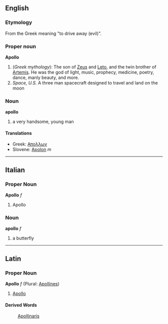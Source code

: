 ==English==
===Etymology===
From the Greek meaning "to drive away (evil)".


===Proper noun===
'''Apollo'''
{{wikipedia}}
# (''Greek mythology''): The son of [[Zeus]] and [[Leto]], and the twin brother of [[Artemis]]. He was the god of light, music, prophecy, medicine, poetry, dance, manly beauty, and more.
# ''Space, U.S.'' A three man spacecraft designed to travel and land on the moon

===Noun===
'''apollo'''
# a very handsome, young man

====Translations====
*Greek: [[Απολλων]]
*Slovene: [[Apolon]] ''m''

----

==Italian==
===Proper Noun===
'''Apollo''' ''f''

# Apollo

===Noun===
'''apollo''' ''f''

# a butterfly

----

==Latin==
===Proper Noun===
'''Apollo''' ''f'' (Plural: [[Apollines]])

#[[Apollo]]

====Derived Words====
:[[Apollinaris]]